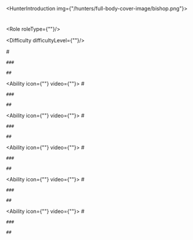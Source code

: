 <HunterIntroduction img={"/hunters/full-body-cover-image/bishop.png"}>
  # 

  ## 

  ### 

  <Role roleType={""}/>
  
  <Difficulty difficultyLevel={""}/>

</HunterIntroduction>

<AbilitiesShowcase>
  <Ability icon={""} video={""}>
    # 

    ### 

    ## 
  </Ability>

  <Ability icon={""} video={""}>
    # 

    ### 

    ## 
  </Ability>

  <Ability icon={""} video={""}>
    # 

    ### 

    ## 
  </Ability>

  <Ability icon={""} video={""}>
    # 

    ### 

    ## 
  </Ability>

  <Ability icon={""} video={""}>
    # 

    ### 

    ## 
  </Ability>

  <Ability icon={""} video={""}>
    # 

    ### 

    ## 
  </Ability>
</AbilitiesShowcase>

<Skins>

</Skins>